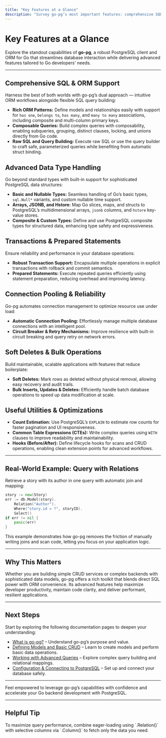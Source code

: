 ```yaml
---
title: "Key Features at a Glance"
description: "Survey go-pg’s most important features: comprehensive SQL and ORM support, advanced data type handling, transactions, prepared statements, composable queries, connection pooling, and more. Quickly identify what the library does out-of-the-box to match your application's needs."
---
```


# Key Features at a Glance

Explore the standout capabilities of **go-pg**, a robust PostgreSQL client and ORM for Go that streamlines database interaction while delivering advanced features tailored to Go developers' needs.

---

## Comprehensive SQL & ORM Support

Harness the best of both worlds with go-pg’s dual approach — intuitive ORM workflows alongside flexible SQL query building:

- **Rich ORM Patterns:** Define models and relationships easily with support for `has one`, `belongs to`, `has many`, and `many to many` associations, including composite and multi-column primary keys.
- **Composable Queries:** Build complex queries with composability, enabling subqueries, grouping, distinct clauses, locking, and unions directly from Go code.
- **Raw SQL and Query Building:** Execute raw SQL or use the query builder to craft safe, parameterized queries while benefiting from automatic struct binding.

## Advanced Data Type Handling

Go beyond standard types with built-in support for sophisticated PostgreSQL data structures:

- **Basic and Nullable Types:** Seamless handling of Go’s basic types, `sql.Null*` variants, and custom nullable time support.
- **Arrays, JSONB, and Hstore:** Map Go slices, maps, and structs to PostgreSQL’s multidimensional arrays, `jsonb` columns, and `hstore` key-value stores.
- **Composite & Custom Types:** Define and use PostgreSQL composite types for structured data, enhancing type safety and expressiveness.

## Transactions & Prepared Statements

Ensure reliability and performance in your database operations:

- **Robust Transaction Support:** Encapsulate multiple operations in explicit transactions with rollback and commit semantics.
- **Prepared Statements:** Execute repeated queries efficiently using statement preparation, reducing overhead and improving latency.

## Connection Pooling & Reliability

Go-pg automates connection management to optimize resource use under load:

- **Automatic Connection Pooling:** Effortlessly manage multiple database connections with an intelligent pool.
- **Circuit Breaker & Retry Mechanisms:** Improve resilience with built-in circuit breaking and query retry on network errors.

## Soft Deletes & Bulk Operations

Build maintainable, scalable applications with features that reduce boilerplate:

- **Soft Deletes:** Mark rows as deleted without physical removal, allowing easy recovery and audit trails.
- **Bulk Inserts, Updates & Deletes:** Efficiently handle batch database operations to speed up data modification at scale.

## Useful Utilities & Optimizations

- **Count Estimation:** Use PostgreSQL’s `EXPLAIN` to estimate row counts for faster pagination and UI responsiveness.
- **Common Table Expressions (CTEs):** Write complex queries using `WITH` clauses to improve readability and maintainability.
- **Hooks (Before/After):** Define lifecycle hooks for scans and CRUD operations, enabling clean extension points for advanced workflows.

---

## Real-World Example: Query with Relations

Retrieve a story with its author in one query with automatic join and mapping:

```go
story := new(Story)
err := db.Model(story).
	Relation("Author").
	Where("story.id = ?", storyID).
	Select()
if err != nil {
	panic(err)
}
```

This example demonstrates how go-pg removes the friction of manually writing joins and scan code, letting you focus on your application logic.

---

## Why This Matters

Whether you are building simple CRUD services or complex backends with sophisticated data models, go-pg offers a rich toolkit that blends direct SQL power with ORM convenience. Its advanced features help maximize developer productivity, maintain code clarity, and deliver performant, resilient applications.

---

## Next Steps

Start by exploring the following documentation pages to deepen your understanding:

- [What is go-pg?](https://pg.uptrace.dev/overview/product-intro-core-concepts/what-is-go-pg) – Understand go-pg’s purpose and value.
- [Defining Models and Basic CRUD](https://pg.uptrace.dev/guides/getting-started/define-models-crud) – Learn to create models and perform basic data operations.
- [Working with Advanced Queries](https://pg.uptrace.dev/guides/working-with-data/advanced-queries-relations) – Explore complex query building and relational mappings.
- [Configuration & Connecting to PostgreSQL](https://pg.uptrace.dev/getting-started/setup/configuration-setup) – Set up and connect your database safely.


---

Feel empowered to leverage go-pg’s capabilities with confidence and accelerate your Go backend development with PostgreSQL.

---

## Helpful Tip

<Tip>
To maximize query performance, combine eager-loading using `.Relation()` with selective columns via `.Column()` to fetch only the data you need.
</Tip>